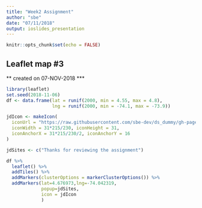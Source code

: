 ```yaml
---
title: "Week2 Assignment"
author: "sbe"
date: "07/11/2018"
output: ioslides_presentation
---
```


```r
knitr::opts_chunk$set(echo = FALSE)
```

## Leaflet map \#3

** created on 07-NOV-2018 ***
```r
library(leaflet)
set.seed(2018-11-06)
df <- data.frame(lat = runif(2000, min = 4.55, max = 4.8),
                 lng = runif(2000, min = -74.1, max = -73.9))

jdIcon <- makeIcon(
  iconUrl = "https://raw.githubusercontent.com/sbe-dev/ds_dummy/gh-pages/johnd0e.jpg",
  iconWidth = 31*215/230, iconHeight = 31,
  iconAnchorX = 31*215/230/2, iconAnchorY = 16
)

jdSites <- c("Thanks for reviewing the assignment")

df %>%
  leaflet() %>%
  addTiles() %>%
  addMarkers(clusterOptions = markerClusterOptions()) %>%
  addMarkers(lat=4.676973,lng=-74.042319, 
             popup=jdSites,
             icon = jdIcon
             ) 
```
